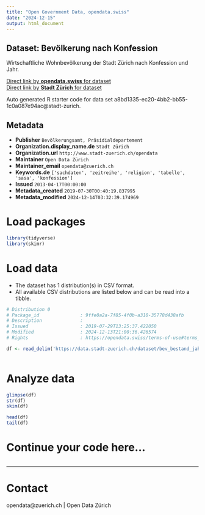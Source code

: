```yaml
---
title: "Open Government Data, opendata.swiss"
date: "2024-12-15"
output: html_document
---
```


## Dataset: Bevölkerung nach Konfession


Wirtschaftliche Wohnbevölkerung der Stadt Zürich nach Konfession und Jahr.


[Direct link by **opendata.swiss** for dataset](https://opendata.swiss/de/dataset/bevolkerung-nach-religion-seit-19343)<br>
[Direct link by **Stadt Zürich** for dataset](https://data.stadt-zuerich.ch/dataset/bev_bestand_jahr_konfession_od3160)

Auto generated R starter code for data set a8bd1335-ec20-4bb2-bb55-1c0a087e94ac@stadt-zurich.

## Metadata

- **Publisher** `Bevölkerungsamt, Präsidialdepartement`
- **Organization.display_name.de** `Stadt Zürich`
- **Organization.url** `http://www.stadt-zuerich.ch/opendata`
- **Maintainer** `Open Data Zürich`
- **Maintainer_email** `opendata@zuerich.ch`
- **Keywords.de** `['sachdaten', 'zeitreihe', 'religion', 'tabelle', 'sasa', 'konfession']`
- **Issued** `2013-04-17T00:00:00`
- **Metadata_created** `2019-07-30T00:40:19.837995`
- **Metadata_modified** `2024-12-14T03:32:39.174969`


# Load packages

```r

library(tidyverse)
library(skimr)

```

# Load data

-   The dataset has 1 distribution(s) in CSV format.
-   All available CSV distributions are listed below and can be read into a tibble.

```r

# Distribution 0
# Package_id               : 9ffe0a2a-7f85-4f0b-a310-35778d438afb
# Description              : 
# Issued                   : 2019-07-29T13:25:37.422050
# Modified                 : 2024-12-13T21:00:36.426574
# Rights                   : https://opendata.swiss/terms-of-use#terms_open

df <- read_delim('https://data.stadt-zuerich.ch/dataset/bev_bestand_jahr_konfession_od3160/download/BEV316OD3160.csv')



```

# Analyze data

```r

glimpse(df)
str(df)
skim(df)

head(df)
tail(df)

```

# Continue your code here...

```r

```

------------------------------------------------------------------------

# Contact

opendata@zuerich.ch | Open Data Zürich
